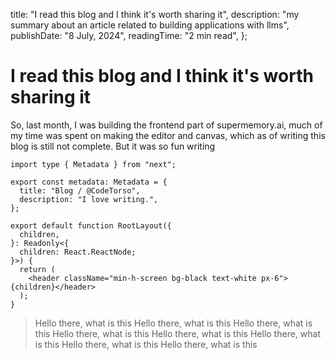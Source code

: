   title: "I read this blog and I think it's worth sharing it",
  description:
    "my summary about an article related to building applications with llms",
  publishDate: "8 July, 2024",
  readingTime: "2 min read",
};

# I read this blog and I think it's worth sharing it

So, last month, I was building the frontend part of supermemory.ai, much of my time was spent on making the editor and canvas, which as of writing this blog is still not complete. But it was so fun writing

```
import type { Metadata } from "next";

export const metadata: Metadata = {
  title: "Blog / @CodeTorso",
  description: "I love writing.",
};

export default function RootLayout({
  children,
}: Readonly<{
  children: React.ReactNode;
}>) {
  return (
    <header className="min-h-screen bg-black text-white px-6">{children}</header>
  );
}
```

> Hello there, what is this
> Hello there, what is this
> Hello there, what is this
> Hello there, what is this
> Hello there, what is this
> Hello there, what is this
> Hello there, what is this
> Hello there, what is this




